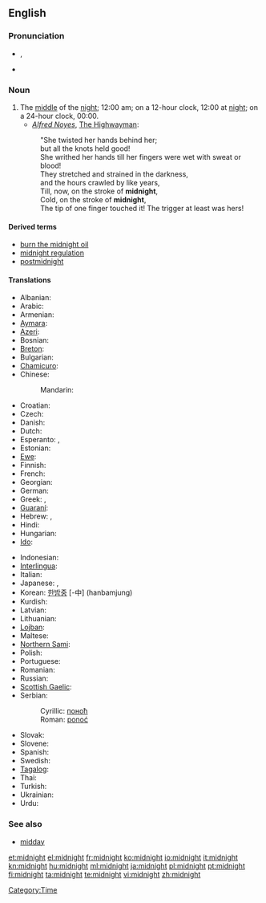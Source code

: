 ==English==
{{wikipedia}}

===Pronunciation===
* {{IPA|/ˈmɪdˌnaɪt/}}, {{SAMPA|/"mId%naIt/}}
* {{audio|en-us-midnight.ogg|Audio (US)}}

===Noun===
{{en-noun}}

# The [[middle]] of the [[night]]; 12:00 am; on a 12-hour clock, 12:00 at [[night]]; on a 24-hour clock, 00:00.
#* ''[[w:Alfred Noyes|Alfred Noyes]]'', [[w:The Highwayman (poem)|The Highwayman]]:
#: "She twisted her hands behind her;
#: but all the knots held good!
#: She writhed her hands till her fingers were wet with sweat or blood!
#: They stretched and strained in the darkness,
#: and the hours crawled by like years,
#: Till, now, on the stroke of '''midnight''',
#: Cold, on the stroke of '''midnight''',
#: The tip of one finger touched it! The trigger at least was hers!

====Derived terms====
* [[burn the midnight oil]]
* [[midnight regulation]]
* [[postmidnight]]

====Translations====
{{trans-top|the middle of the night}}
* Albanian: {{t-|sq|mesnatë|xs=Albanian}} {{g|Albanian}}
* Arabic: {{Arab|[[منتصف الليل]]}} {{IPAchar|(muntáʂaf al-léyl)}} {{m}}
* Armenian: {{t-|hy|կեսգիշեր|tr=kesgišer}}
* [[Aymara]]: {{t|ay|chika aruma|xs=Aymara}}
* [[Azeri]]: {{t|az|gecə yarısı|xs=Azeri}}
* Bosnian: {{t-|bs|ponoć|f}}
* [[Breton]]: {{t|br|hanternoz|m|xs=Breton}}
* Bulgarian: {{t|bg|полунощ|f}}
* [[Chamicuro]]: {{tø|ccc|shawalasko}}
* Chinese:
*: Mandarin: {{t-|cmn|半夜|tr=bànyè|sc=Hani}}
* Croatian: {{t-|hr|ponoć|f}}
* Czech: {{t-|cs|půlnoc|f}}
* Danish: {{t|da|midnat}}
* Dutch: {{t+|nl|middernacht|m}}
* Esperanto: {{t-|eo|noktmezo|xs=Esperanto}}, {{t-|eo|noktomezo|xs=Esperanto}}
* Estonian: {{t-|et|kesköö}}
* [[Ewe]]: {{tø|ee|zãtitina|xs=Ewe}}
* Finnish: {{t+|fi|keskiyö}}
* French: {{t+|fr|minuit|f}}
* Georgian: {{t-|ka|შუაღამე|tr=šuaḡame|sc=Geor|xs=Georgian}}
* German: {{t+|de|Mitternacht|f}}
* Greek: {{t-|el|μεσονύκτιο|n|tr=mesoníkhtio}}, {{t+|el|μεσάνυχτα|n|p|tr=mesánikhta}}
* [[Guaraní]]: {{t|gn|pyharepyte|xs=Guaraní}}
* Hebrew: {{t+|he|חצות הלילה|f}}, {{t-|he|חצות|f}}
* Hindi: {{t-|hi|आधी रात|f|tr=ādhī rāt|xs=Hindi}}
* Hungarian: {{t+|hu|éjfél}}
* [[Ido]]: {{t|io|nokto-mezo|xs=Ido}}
{{trans-mid}}
* Indonesian: {{t|id|tengah malam|xs=Indonesian}}
* [[Interlingua]]: {{t|ia|medienocte|xs=Interlingua}}
* Italian: {{t+|it|mezzanotte|f}}
* Japanese: {{t-|ja|深夜|tr=shin’ya}}, {{t-|ja|真夜中|tr=mayonaka}}
* Korean: [[한밤중]] [-中] (hanbamjung)
* Kurdish: {{ku-Arab|[[نیوه‌شه‌و]]}}
* Latvian: {{t|lv|pusnakts|xs=Latvian}}
* Lithuanian: {{t-|lt|vidurnaktis|m|xs=Lithuanian}}
* [[Lojban]]: {{t|jbo|ctemidju|xs=Lojban}}
* Maltese: {{t|mt|nofsillejl|xs=Maltese}}
* [[Northern Sami]]: {{tø|se|gaskaidja|xs=Northern Sami}}
* Polish: {{t+|pl|północ|f}}
* Portuguese: {{t+|pt|meia-noite|f}}
* Romanian: {{t|ro|miezul nopţii}}
* Russian: {{t+|ru|полночь|f|tr=pólnoč’}}
* [[Scottish Gaelic]]: {{t-|gd|meadhan-oidhche|m|xs=Scottish Gaelic}}
* Serbian:
*: Cyrillic: [[поноћ#Serbian|поноћ]] {{f}}
*: Roman: [[ponoć#Serbian|ponoć]] {{f}}
* Slovak: {{t|sk|polnoc|f}}
* Slovene: {{t+|sl|polnoč|f}}
* Spanish: {{t-|es|medianoche|f}}
* Swedish: {{t+|sv|midnatt}}
* [[Tagalog]]: {{t|tl|hating gabi|xs=Tagalog}}
* Thai: {{t|th|เที่ยงคืน}}
* Turkish: {{t|tr|gece yarısı}}
* Ukrainian: {{t+|uk|північ|f|tr=pívnič|xs=Ukrainian}}
* Urdu: {{t-|ur|ادھی رات|f|alt=آدھی رات|tr=ādhī rāt|xs=Urdu}}
{{trans-bottom}}

===See also===
* [[midday]]

[[Category:Time]]

[[et:midnight]]
[[el:midnight]]
[[fr:midnight]]
[[ko:midnight]]
[[io:midnight]]
[[it:midnight]]
[[kn:midnight]]
[[hu:midnight]]
[[ml:midnight]]
[[ja:midnight]]
[[pl:midnight]]
[[pt:midnight]]
[[fi:midnight]]
[[ta:midnight]]
[[te:midnight]]
[[vi:midnight]]
[[zh:midnight]]